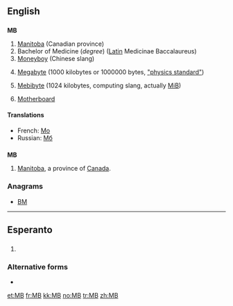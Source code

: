{{also|Mb}}
==English==

==={{initialism}}===
'''MB'''

# [[Manitoba]] (Canadian province)
# Bachelor of Medicine (''degree'') ([[Latin]] Medicinae Baccalaureus)
# [[Moneyboy]] (Chinese slang)
# {{context|SI}} [[megabyte|Megabyte]] (1000 kilobytes or 1000000 bytes, [http://physics.nist.gov/cuu/Units/binary.html "physics standard"])
# {{computing}} [[mebibyte|Mebibyte]] (1024 kilobytes, computing slang, actually [[MiB]])
# {{computing}} [[motherboard|Motherboard]]

====Translations====
* French: {{sense|SI}} [[Mo]]
* Russian: {{sense|computing}} [[Мб]]

==={{abbreviation}}===
'''MB'''

# [[Manitoba]], a province of [[Canada]].

===Anagrams===
* [[BM#English|BM]]
----
==Esperanto==

==={{initialism|lang=eo}}===
{{infl|eo|initialism}}

# {{texting|lang=eo}} {{abbreviation of|mi fartas bone|mi [fartas] bone|I am well|lang=eo}}

===Alternative forms===
* {{l|eo|MFB}}

[[et:MB]]
[[fr:MB]]
[[kk:MB]]
[[no:MB]]
[[tr:MB]]
[[zh:MB]]